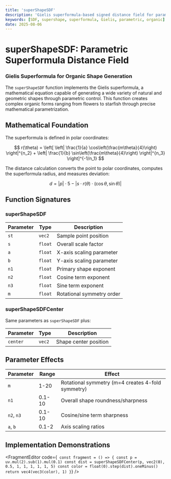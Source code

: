 ```yaml
---
title: 'superShapeSDF'
description: 'Gielis superformula-based signed distance field for parametric shape generation'
keywords: [SDF, supershape, superformula, Gielis, parametric, organic]
date: 2025-08-06
---
```



# superShapeSDF: Parametric Superformula Distance Field

### Gielis Superformula for Organic Shape Generation

The `superShapeSDF` function implements the Gielis superformula, a mathematical equation capable of generating a wide variety of natural and geometric shapes through parametric control. This function creates complex organic forms ranging from flowers to starfish through precise mathematical parametrization.

## Mathematical Foundation

The superformula is defined in polar coordinates:

$$
r(\theta) = \left[ \left| \frac{1}{a} \cos\left(\frac{m\theta}{4}\right) \right|^{n_2} + \left| \frac{1}{b} \sin\left(\frac{m\theta}{4}\right) \right|^{n_3} \right]^{-1/n_1}
$$

The distance calculation converts the point to polar coordinates, computes the superformula radius, and measures deviation:

$$
d = |p| \cdot 5 - |s \cdot r(\theta) \cdot (\cos\theta, \sin\theta)|
$$

## Function Signatures

### superShapeSDF

| Parameter | Type    | Description               |
| --------- | ------- | ------------------------- |
| `st`      | `vec2`  | Sample point position     |
| `s`       | `float` | Overall scale factor      |
| `a`       | `float` | X-axis scaling parameter  |
| `b`       | `float` | Y-axis scaling parameter  |
| `n1`      | `float` | Primary shape exponent    |
| `n2`      | `float` | Cosine term exponent      |
| `n3`      | `float` | Sine term exponent        |
| `m`       | `float` | Rotational symmetry order |

### superShapeSDFCenter

Same parameters as `superShapeSDF` plus:

| Parameter | Type   | Description           |
| --------- | ------ | --------------------- |
| `center`  | `vec2` | Shape center position |

## Parameter Effects

| Parameter  | Range  | Effect                                            |
| ---------- | ------ | ------------------------------------------------- |
| `m`        | 1-20   | Rotational symmetry (m=4 creates 4-fold symmetry) |
| `n1`       | 0.1-10 | Overall shape roundness/sharpness                 |
| `n2`, `n3` | 0.1-10 | Cosine/sine term sharpness                        |
| `a`, `b`   | 0.1-2  | Axis scaling ratios                               |

## Implementation Demonstrations

<FragmentEditor
        code={`
const fragment = () => {
        const p = uv.mul(2).sub(1).mul(0.1)
        const dist = superShapeSDFCenter(p, vec2(0), 0.5, 1, 1, 1, 1, 1, 5)
        const color = float(0).step(dist).oneMinus()
        return vec4(vec3(color), 1)
}`}
/>

